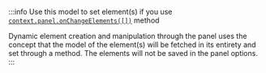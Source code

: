 :::info
Use this model to set element(s) if you use [`context.panel.onChangeElements([])`](/plugins/business-forms/code/panel/#panelonchangeelementsoptions) method

Dynamic element creation and manipulation through the panel uses the concept that the model of the element(s) will be fetched in its entirety and set through a method. The elements will not be saved in the panel options.
:::
